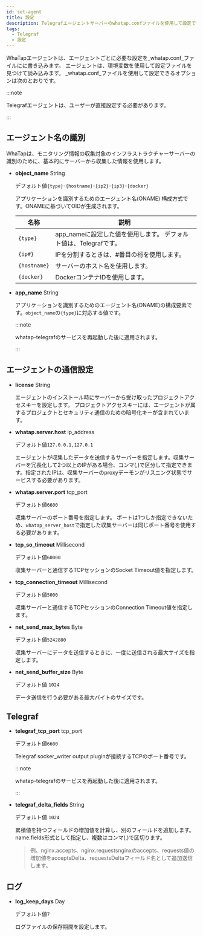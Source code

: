 ```yaml
---
id: set-agent
title: 設定
description: Telegrafエージェントサーバーのwhatap.confファイルを使用して設定できるオプションについて説明します。
tags:
  - Telegraf
  - 設定
---
```


WhaTapエージェントは、エージェントごとに必要な設定を_whatap.conf_ファイルにに書き込みます。 エージェントは、環境変数を使用して設定ファイルを見つけて読み込みます。 _whatap.conf_ファイルを使用して設定できるオプションは次のとおりです。

:::note

Telegrafエージェントは、ユーザーが直接設定する必要があります。

:::

## エージェント名の識別

WhaTapは、モニタリング情報の収集対象のインフラストラクチャーサーバーの識別のために、基本的にサーバーから収集した情報を使用します。 


<Agentnamewarning />

- **object_name** <span class='type'>String</span>

  デフォルト値`{type}`-`{hostname}`-`{ip2}`-`{ip3}`-`{docker}`

  アプリケーションを識別するためのエージェント名(ONAME) 構成方式です。ONAMEに基づいてOIDが生成されます。

  | 名称           | 説明                                                        |
  | ------------ | --------------------------------------------------------- |
  | `{type}`     | app_nameに設定した値を使用します。 デフォルト値は、Telegrafです。                 |
  | `{ip#}`      | IPを分割するときは、#番目の桁を使用します。                                   |
  | `{hostname}` | サーバーのホスト名を使用します。                                          |
  | `{docker}`   | DockerコンテナIDを使用します。                                       |

- **app_name** <span class='type'>String</span>

  アプリケーションを識別するためのエージェント名(ONAME)の構成要素です。`object_name`の`{type}`に対応する値です。

  :::note

  whatap-telegrafのサービスを再起動した後に適用されます。

  :::

## エージェントの通信設定

- **license** <span class='type'>String</span>

  エージェントのインストール時にサーバーから受け取ったプロジェクトアクセスキーを設定します。 プロジェクトアクセスキーには、エージェントが属するプロジェクトとセキュリティ通信のための暗号化キーが含まれています。

- **whatap.server.host** <span class='type'>ip_address</span>

  デフォルト値`127.0.0.1,127.0.1`

  エージェントが収集したデータを送信するサーバーを指定します。収集サーバーを冗長化して2つ以上のIPがある場合、コンマ(,)で区分して指定できます。指定されたIPは、収集サーバーのproxyデーモンがリスニング状態でサービスする必要があります。

- **whatap.server.port** <span class='type'>tcp_port</span>

  デフォルト値`6600`

  収集サーバーのポート番号を指定します。 ポートは1つしか指定できないため、`whatap_server_host`で指定した収集サーバーは同じポート番号を使用する必要があります。

- **tcp_so_timeout** <span class='type'>Millisecond</span>

  デフォルト値`60000`

  収集サーバーと通信するTCPセッションのSocket Timeout値を指定します。

- **tcp_connection_timeout** <span class='type'>Millisecond</span>

  デフォルト値`5000`

  収集サーバーと通信するTCPセッションのConnection Timeout値を指定します。

- **net_send_max_bytes** <span class='type'>Byte</span>

  デフォルト値`5242880`

  収集サーバーにデータを送信するときに、一度に送信される最大サイズを指定します。

- **net_send_buffer_size** <span class='type'>Byte</span>

  デフォルト値 `1024`

  データ送信を行う必要がある最大バイトのサイズです。 

## Telegraf

- **telegraf_tcp_port** <span class='type'>tcp_port</span>

  デフォルト値`6600`

  Telegraf socker_writer output pluginが接続するTCPのポート番号です。

  :::note

  whatap-telegrafのサービスを再起動した後に適用されます。

  :::

- **telegraf_delta_fields** <span class='type'>String</span>

  デフォルト値 `1024`

  累積値を持つフィールドの増加値を計算し、別のフィールドを追加します。 name.fields形式として指定し、複数はコンマ(,)で区切ります。

  > 例、nginx.accepts、nginx.requestsnginxのaccepts、requests値の増加値をacceptsDelta、requestsDeltaフィールド名として追加送信します。

## ログ

- **log_keep_days** <span class='type'>Day</span>

  デフォルト値`7`

  ログファイルの保存期間を設定します。
